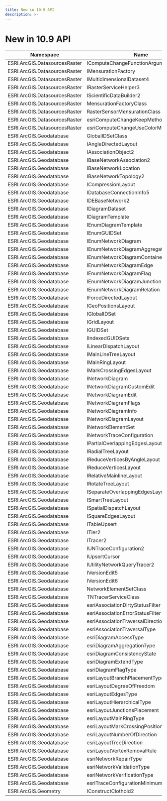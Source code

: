 ```yaml
---
title: New in 10.9 API 
description: >-
---
```


# New in 10.9 API

Namespace|Name|Type
--|--|--
ESRI.ArcGIS.DatasourcesRaster|IComputeChangeFunctionArguments2 | Interface
ESRI.ArcGIS.DatasourcesRaster|IMensurationFactory | Interface
ESRI.ArcGIS.DatasourcesRaster|IMultidimensionalDataset4 | Interface
ESRI.ArcGIS.DatasourcesRaster|IRasterServiceHelper3 | Interface
ESRI.ArcGIS.DatasourcesRaster|IScientificDataBuilder2 | Interface
ESRI.ArcGIS.DatasourcesRaster|MensurationFactoryClass | Class
ESRI.ArcGIS.DatasourcesRaster|RasterSensorMensurationClass | Class
ESRI.ArcGIS.DatasourcesRaster|esriComputeChangeKeepMethod | Enum
ESRI.ArcGIS.DatasourcesRaster|esriComputeChangeUseColorMethod | Enum
ESRI.ArcGIS.Geodatabase | GlobalIDSetClass | Class
ESRI.ArcGIS.Geodatabase | IAngleDirectedLayout | Interface
ESRI.ArcGIS.Geodatabase | IAssociationObject2 | Interface
ESRI.ArcGIS.Geodatabase | IBaseNetworkAssociation2 | Interface
ESRI.ArcGIS.Geodatabase | IBaseNetworkLocation | Interface
ESRI.ArcGIS.Geodatabase | IBaseNetworkTopology2 | Interface
ESRI.ArcGIS.Geodatabase | ICompressionLayout | Interface
ESRI.ArcGIS.Geodatabase | IDatabaseConnectionInfo5 | Interface
ESRI.ArcGIS.Geodatabase | IDEBaseNetwork2 | Interface
ESRI.ArcGIS.Geodatabase | IDiagramDataset | Interface
ESRI.ArcGIS.Geodatabase | IDiagramTemplate | Interface
ESRI.ArcGIS.Geodatabase | IEnumDiagramTemplate | Interface
ESRI.ArcGIS.Geodatabase | IEnumGUIDSet | Interface
ESRI.ArcGIS.Geodatabase | IEnumNetworkDiagram | Interface
ESRI.ArcGIS.Geodatabase | IEnumNetworkDiagramAggregation | Interface
ESRI.ArcGIS.Geodatabase | IEnumNetworkDiagramContainer | Interface
ESRI.ArcGIS.Geodatabase | IEnumNetworkDiagramEdge | Interface
ESRI.ArcGIS.Geodatabase | IEnumNetworkDiagramFlag | Interface
ESRI.ArcGIS.Geodatabase | IEnumNetworkDiagramJunction | Interface
ESRI.ArcGIS.Geodatabase | IEnumNetworkDiagramRelation | Interface
ESRI.ArcGIS.Geodatabase | IForceDirectedLayout | Interface
ESRI.ArcGIS.Geodatabase | IGeoPositionsLayout | Interface
ESRI.ArcGIS.Geodatabase | IGlobalIDSet | Interface
ESRI.ArcGIS.Geodatabase | IGridLayout | Interface
ESRI.ArcGIS.Geodatabase | IGUIDSet | Interface
ESRI.ArcGIS.Geodatabase | IIndexedGUIDSets | Interface
ESRI.ArcGIS.Geodatabase | ILinearDispatchLayout | Interface
ESRI.ArcGIS.Geodatabase | IMainLineTreeLayout | Interface
ESRI.ArcGIS.Geodatabase | IMainRingLayout | Interface
ESRI.ArcGIS.Geodatabase | IMarkCrossingEdgesLayout | Interface
ESRI.ArcGIS.Geodatabase | INetworkDiagram | Interface
ESRI.ArcGIS.Geodatabase | INetworkDiagramCustomEdit | Interface
ESRI.ArcGIS.Geodatabase | INetworkDiagramEdit | Interface
ESRI.ArcGIS.Geodatabase | INetworkDiagramFlags | Interface
ESRI.ArcGIS.Geodatabase | INetworkDiagramInfo | Interface
ESRI.ArcGIS.Geodatabase | INetworkDiagramLayout | Interface
ESRI.ArcGIS.Geodatabase | INetworkElementSet | Interface
ESRI.ArcGIS.Geodatabase | INetworkTraceConfiguration | Interface
ESRI.ArcGIS.Geodatabase | IPartialOverlappingEdgesLayout | Interface
ESRI.ArcGIS.Geodatabase | IRadialTreeLayout | Interface
ESRI.ArcGIS.Geodatabase | IReduceVerticesByAngleLayout | Interface
ESRI.ArcGIS.Geodatabase | IReduceVerticesLayout | Interface
ESRI.ArcGIS.Geodatabase | IRelativeMainlineLayout | Interface
ESRI.ArcGIS.Geodatabase | IRotateTreeLayout | Interface
ESRI.ArcGIS.Geodatabase | ISeparateOverlappingEdgesLayout | Interface
ESRI.ArcGIS.Geodatabase | ISmartTreeLayout | Interface
ESRI.ArcGIS.Geodatabase | ISpatialDispatchLayout | Interface
ESRI.ArcGIS.Geodatabase | ISquareEdgesLayout | Interface
ESRI.ArcGIS.Geodatabase | ITableUpsert | Interface
ESRI.ArcGIS.Geodatabase | ITier2 | Interface
ESRI.ArcGIS.Geodatabase | ITracer2 | Interface
ESRI.ArcGIS.Geodatabase | IUNTraceConfiguration2 | Interface
ESRI.ArcGIS.Geodatabase | IUpsertCursor | Interface
ESRI.ArcGIS.Geodatabase | IUtilityNetworkQueryTracer2 | Interface
ESRI.ArcGIS.Geodatabase | IVersionEdit5 | Interface
ESRI.ArcGIS.Geodatabase | IVersionEdit6 | Interface
ESRI.ArcGIS.Geodatabase | NetworkElementSetClass | Class
ESRI.ArcGIS.Geodatabase | TNTracerServiceClass | Class
ESRI.ArcGIS.Geodatabase | esriAssociationDirtyStatusFilter|Enum	
ESRI.ArcGIS.Geodatabase | esriAssociationErrorStatusFilter|Enum
ESRI.ArcGIS.Geodatabase | esriAssociationTraversalDirection|Enum
ESRI.ArcGIS.Geodatabase | esriAssociationTraversalType|Enum		
ESRI.ArcGIS.Geodatabase | esriDiagramAccessType|Enum	
ESRI.ArcGIS.Geodatabase | esriDiagramAggregationType|Enum	
ESRI.ArcGIS.Geodatabase | esriDiagramConsistencyState|Enum
ESRI.ArcGIS.Geodatabase | esriDiagramExtendType|Enum	
ESRI.ArcGIS.Geodatabase | esriDiagramFlagType|Enum
ESRI.ArcGIS.Geodatabase | esriLayoutBranchPlacementType|Enum	
ESRI.ArcGIS.Geodatabase | esriLayoutDegreeOfFreedom|Enum
ESRI.ArcGIS.Geodatabase | esriLayoutEdgesType|Enum
ESRI.ArcGIS.Geodatabase | esriLayoutHierarchicalType|Enum
ESRI.ArcGIS.Geodatabase | esriLayoutJunctionsPlacement|Enum	
ESRI.ArcGIS.Geodatabase | esriLayoutMainRingType|Enum
ESRI.ArcGIS.Geodatabase | esriLayoutMarkCrossingPosition|Enum		
ESRI.ArcGIS.Geodatabase | esriLayoutNumberOfDirection|Enum
ESRI.ArcGIS.Geodatabase | esriLayoutTreeDirection|Enum
ESRI.ArcGIS.Geodatabase | esriLayoutVertexRemovalRule|Enum
ESRI.ArcGIS.Geodatabase | esriNetworkRepairType|Enum
ESRI.ArcGIS.Geodatabase | esriNetworkValidationType|Enum
ESRI.ArcGIS.Geodatabase | esriNetworkVerificationType|Enum
ESRI.ArcGIS.Geodatabase | esriTraceConfigurationMinimumStartingPoints|Enum
ESRI.ArcGIS.Geometry | IConstructClothoid2 | Interface

